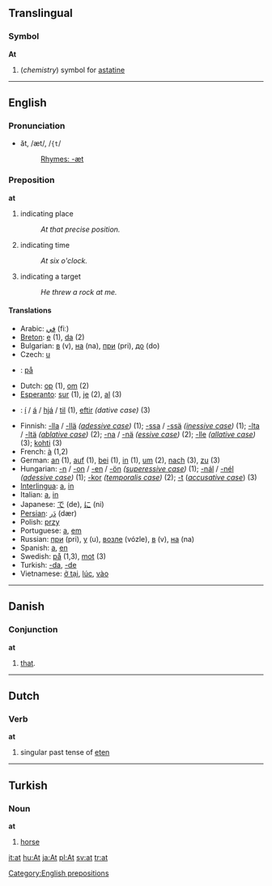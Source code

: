 ==Translingual==
===Symbol===
'''At'''

#(''chemistry'') symbol for [[astatine]]

----

==English==

===Pronunciation===
*ăt, /æt/, /<tt>{t</tt>/
*:[[Rhymes:English:-æt|Rhymes: -æt]]

===Preposition===
'''at'''

# indicating place
#: ''At that precise position.''
# indicating time
#: ''At six o'clock.''
# indicating a target
#: ''He threw a rock at me.''

====Translations====
*Arabic: [[في]] (fiː)
*[[Breton]]: [[e]] (1), [[da]] (2)
*Bulgarian: [[в]] (v), [[на]] (na), [[при]] (pri), [[до]] (do)
*Czech: [[u]]
*{{da}}: [[på]]
*Dutch: [[op]] (1), [[om]] (2)
*[[Esperanto]]: [[sur]] (1), [[je]] (2), [[al]] (3)
*{{fo}}: [[í]] / [[á]] / [[hjá]] / [[til]] (1), [[eftir]] ''(dative case)'' (3)  
*Finnish: [[-lla]] / [[-llä]] ''([[adessive case]])'' (1); [[-ssa]] / [[-ssä]] ''([[inessive case]])'' (1); [[-lta]] / [[-ltä]] ''([[ablative case]])'' (2); [[-na]] / [[-nä]] ''([[essive case]])'' (2); [[-lle]] ''([[allative case]])'' (3); [[kohti]] (3)
*French: [[à]] (1,2)
*German: [[an]] (1), [[auf]] (1), [[bei]] (1), [[in]] (1), [[um]] (2), [[nach]] (3), [[zu]] (3)
*Hungarian: [[-n]] / [[-on]] / [[-en]] / [[-ön]] ''([[superessive case]])'' (1); [[-nál]] / [[-nél]] ''([[adessive case]])'' (1); [[-kor]] ''([[temporalis case]])'' (2); [[-t]] (''[[accusative case]]'') (3)
*[[Interlingua]]: [[a]], [[in]]
*Italian: [[a#Italian|a]], [[in#Italian|in]]
*Japanese: [[で]] (de), [[に]] (ni)
*[[Persian]]: [[در|دَر]] (dær)
*Polish: [[przy]]
*Portuguese: [[a]], [[em]]
*Russian: [[при]] (pri), [[у]] (u), [[возле]] (vózle), [[в]] (v), [[на]] (na)
*Spanish: [[a]], [[en]]
*Swedish: [[på]] (1,3), [[mot]] (3) 
*Turkish: [[-da]], [[-de]]
*Vietnamese: [[ở tại]], [[lúc]], [[vào]]

----

==Danish==
=== Conjunction ===
'''at'''

# [[that]].

----

==Dutch==
===Verb===
'''at'''

#singular past tense of [[eten]]

----

==Turkish==
===Noun===
'''at'''

# [[horse]]

[[Category:English prepositions]]

[[it:at]]
[[hu:At]]
[[ja:At]]
[[pl:At]]
[[sv:at]]
[[tr:at]]